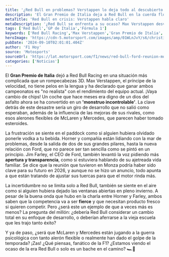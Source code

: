 ```yaml
---
title: '¿Red Bull en problemas? Verstappen lo deja todo al descubierto'
description: 'El Gran Premio de Italia deja a Red Bull en la cuerda floja. Max Verstappen revela la cruda realidad del equipo y su lucha por volver a la cima. ¡Descúbrelo!'
metaTitle: 'Red Bull en crisis: Verstappen habla claro'
metaDescription: '¿Red Bull se enfrenta a su ocaso? Max Verstappen desvela la complicada situación del equipo tras el GP de Italia. ¡Entérate de todo!'
tags: ['Red Bull','GP de Italia','Fórmula 1']
keywords: ['Red Bull Racing','Max Verstappen','Gran Premio de Italia','desarrollo de coches','F1']
heroImage: 'https://cdn-5.motorsport.com/images/amp/01WLnJvY/s6/christian-horner-teamleider-re.jpg'
pubDate: '2024-09-10T02:01:01.404Z'
author: 'F1 Hoy'
source: 'Motosports'
sourceUrl: 'https://lat.motorsport.com/f1/news/red-bull-ford-reunion-monza-motores-2026/10650754/?utm_source=RSS&utm_medium=referral&utm_campaign=RSS-F1&utm_term=News&utm_content=lat'
categories: ['Noticias']
---
```

El **Gran Premio de Italia** dejó a Red Bull Racing en una situación más complicada que un rompecabezas 3D. Max Verstappen, el príncipe de la velocidad, no tiene pelos en la lengua y ha declarado que ganar ambos campeonatos es "no realista" con el rendimiento del equipo actual. ¡Vaya cambio de chips! Un coche que hace meses era digno de un dios del asfalto ahora se ha convertido en un **'monstruo incontrolable'**. La clave detrás de este desastre sería un giro de desarrollo que no salió como esperaban, además de la influencia de las mejoras de sus rivales, como esos alerones flexibles de McLaren y Mercedes, que parecen haber tomado esteroides.

La frustración se siente en el paddock como si alguien hubiera olvidado ponerle vodka a tu bebida. Horner y compañía están lidiando con la mar de problemas, desde la salida de dos de sus grandes pilares, hasta la nueva relación con Ford, que no parece ser tan sencilla como se pintó en un principio. Jim Farley, el CEO de Ford, también levantó la voz pidiendo más **apertura y transparencia**, como si estuviera hablando de su ajetreada vida familiar. Se dice que la reunión que tuvieron en Monza podría haber sido clave para su futuro en 2026, y aunque no se hizo un anuncio, todo apunta a que están tratando de ajustar sus tuercas para que el motor rinda más.

La incertidumbre no se limita solo a Red Bull, también se siente en el aire como si alguien hubiera dejado las ventanas abiertas en pleno invierno. A pesar de la buena onda que hubo en la charla entre Horner y Farley, ambos saben que la competencia va a ser **fierce** y que necesitan producto fresco si quieren competir. Pero ¿será este un ejemplo de que a veces más es menos? La pregunta del millón: ¿debería Red Bull considerar un cambio total en su enfoque de desarrollo, o deberían aferrarse a la vieja escuela que les trajo tanto éxito? 

Y ya de paso, ¿será que McLaren y Mercedes están jugando a la guerra psicológica con tanto alerón flexible o realmente han dado el golpe de la temporada? ¡Zas! ¿Qué piensas, fanático de la F1? ¿Estamos viendo el ocaso de la era Red Bull o solo es un bache en el camino? 🏎️💨


